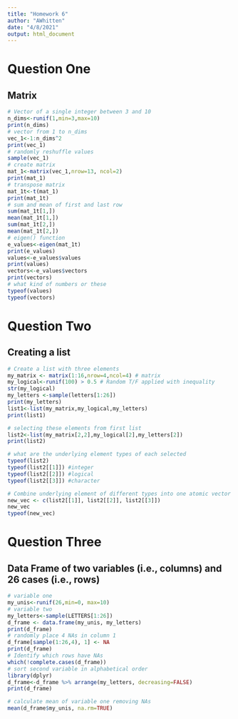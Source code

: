 ```yaml
---
title: "Homework 6"
author: "AWhitten"
date: "4/8/2021"
output: html_document
---
```

#  Question One
## Matrix 
```r
# Vector of a single integer between 3 and 10
n_dims<-runif(1,min=3,max=10)
print(n_dims)
# vector from 1 to n_dims
vec_1<-1:n_dims^2
print(vec_1)
# randomly reshuffle values
sample(vec_1)
# create matrix
mat_1<-matrix(vec_1,nrow=13, ncol=2)
print(mat_1)
# transpose matrix
mat_1t<-t(mat_1)
print(mat_1t)
# sum and mean of first and last row
sum(mat_1t[1,])
mean(mat_1t[1,])
sum(mat_1t[2,])
mean(mat_1t[2,])
# eigen() function
e_values<-eigen(mat_1t)
print(e_values)
values<-e_values$values
print(values)
vectors<-e_values$vectors
print(vectors)
# what kind of numbers or these
typeof(values)
typeof(vectors)
```


# Question Two
## Creating a list
```r
# Create a list with three elements
my_matrix <- matrix(1:16,nrow=4,ncol=4) # matrix
my_logical<-runif(100) > 0.5 # Random T/F applied with inequality
str(my_logical)
my_letters <-sample(letters[1:26])
print(my_letters)
list1<-list(my_matrix,my_logical,my_letters)
print(list1)

# selecting these elements from first list
list2<-list(my_matrix[2,2],my_logical[2],my_letters[2])
print(list2)

# what are the underlying element types of each selected
typeof(list2)
typeof(list2[[1]]) #integer
typeof(list2[[2]]) #logical
typeof(list2[[3]]) #character

# Combine underlying element of different types into one atomic vector with c()
new_vec <- c(list2[[1]], list2[[2]], list2[[3]])
new_vec
typeof(new_vec) 
```


# Question Three
## Data Frame of two variables (i.e., columns) and 26 cases (i.e., rows)
```r
# variable one
my_unis<-runif(26,min=0, max=10)
# variable two
my_letters<-sample(LETTERS[1:26])
d_frame <- data.frame(my_unis, my_letters)
print(d_frame)
# randomly place 4 NAs in column 1
d_frame[sample(1:26,4), 1] <- NA
print(d_frame)
# Identify which rows have NAs
which(!complete.cases(d_frame))
# sort second variable in alphabetical order
library(dplyr)
d_frame<-d_frame %>% arrange(my_letters, decreasing=FALSE)
print(d_frame)

# calculate mean of variable one removing NAs
mean(d_frame$my_unis, na.rm=TRUE)
```